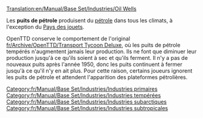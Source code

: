 [[Translation:en/Manual/Base Set/Industries/Oil Wells]]

{{fr/Manual/Base Set/Industries/Industries|image=en/Manual/Base Set/Industries/Oilwells.png
|nom=Puits de pétrole
|climats=[[fr/Manual/Climat#tempere|Tempéré]], [[fr/Manual/Climat#subarctique|Subarctique]], [[fr/Manual/Climat#subtropical|Subtropical]].
|accepte=Rien
|produit=[[fr/Manual/Base Set/Cargos/Pétrole|Pétrole]]
|notes=A une tendance à s'assécher après quelques années de service.
}}

Les '''puits de pétrole''' produisent du [[fr/Manual/Base Set/Cargos/Pétrole|pétrole]] dans tous les climats, à l'exception du [[fr/Manual/Climat#pays-des-jouets|Pays des jouets]].

OpenTTD conserve le comportement de l'original [[fr/Archive/OpenTTD/Transport Tycoon Deluxe]], où les puits de pétrole tempérés n'augmentent jamais leur production. Ils ne font que diminuer leur production jusqu'à ce qu'ils soient à sec et qu'ils ferment. Il n'y a pas de nouveaux puits après l'année 1950, donc les puits continuent à fermer jusqu'à ce qu'il n'y en ait plus. Pour cette raison, certains joueurs ignorent les puits de pétrole et attendent l'apparition des plateformes pétrolières.

{{fr/Manual/Base Set/Industries/Navbox Industries}}

[[Category:fr/Manual/Base Set/Industries/Industries primaires]]
[[Category:fr/Manual/Base Set/Industries/Industries tempérées]]
[[Category:fr/Manual/Base Set/Industries/Industries subarctiques]]
[[Category:fr/Manual/Base Set/Industries/Industries subtropicales]]